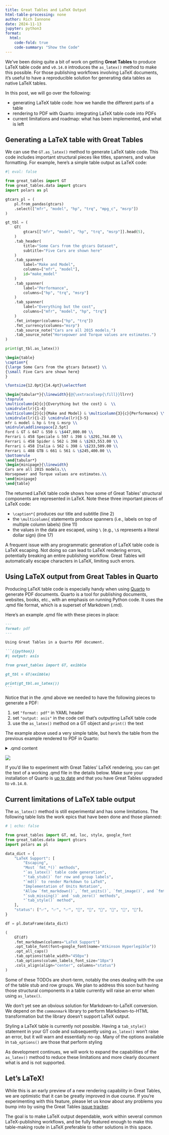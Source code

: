 ```yaml
---
title: Great Tables and LaTeX Output
html-table-processing: none
author: Rich Iannone
date: 2024-11-13
jupyter: python3
format:
  html:
    code-fold: true
    code-summary: "Show the Code"
---
```


We've been doing quite a bit of work on getting **Great Tables** to produce LaTeX table code and `v0.14.0` introduces the `as_latex()` method to make this possible. For those publishing workflows involving LaTeX documents, it's useful to have a reproducible solution for generating data tables as native LaTeX tables.

In this post, we will go over the following:

- generating LaTeX table code: how we handle the different parts of a table
- rendering to PDF with Quarto: integrating LaTeX table code into PDFs
- current limitations and roadmap: what has been implemented, and what is left

## Generating a LaTeX table with Great Tables

We can use the `GT.as_latex()` method to generate LaTeX table code. This code includes important structural pieces like titles, spanners, and value formatting. For example, here's a simple table output as LaTeX code:

```python
#| eval: false

from great_tables import GT
from great_tables.data import gtcars
import polars as pl

gtcars_pl = (
    pl.from_pandas(gtcars)
    .select(["mfr", "model", "hp", "trq", "mpg_c", "msrp"])
)

gt_tbl = (
    GT(
        gtcars[["mfr", "model", "hp", "trq", "msrp"]].head(5),
    )
    .tab_header(
        title="Some Cars from the gtcars Dataset",
        subtitle="Five Cars are shown here"
    )
    .tab_spanner(
        label="Make and Model",
        columns=["mfr", "model"],
        id="make_model"
    )
    .tab_spanner(
        label="Performance",
        columns=["hp", "trq", "msrp"]
    )
    .tab_spanner(
        label="Everything but the cost",
        columns=["mfr", "model", "hp", "trq"]
    )
    .fmt_integer(columns=["hp", "trq"])
    .fmt_currency(columns="msrp")
    .tab_source_note("Cars are all 2015 models.")
    .tab_source_note("Horsepower and Torque values are estimates.")
)

print(gt_tbl.as_latex())
```

```latex {code-line-numbers="true"}
\begin{table}
\caption*{
{\large Some Cars from the gtcars Dataset} \\
{\small Five Cars are shown here}
}

\fontsize{12.0pt}{14.4pt}\selectfont

\begin{tabular*}{\linewidth}{@{\extracolsep{\fill}}llrrr}
\toprule
\multicolumn{4}{c}{Everything but the cost} &  \\
\cmidrule(lr){1-4}
\multicolumn{2}{c}{Make and Model} & \multicolumn{3}{c}{Performance} \\
\cmidrule(lr){1-2} \cmidrule(lr){3-5}
mfr & model & hp & trq & msrp \\
\midrule\addlinespace[2.5pt]
Ford & GT & 647 & 550 & \$447,000.00 \\
Ferrari & 458 Speciale & 597 & 398 & \$291,744.00 \\
Ferrari & 458 Spider & 562 & 398 & \$263,553.00 \\
Ferrari & 458 Italia & 562 & 398 & \$233,509.00 \\
Ferrari & 488 GTB & 661 & 561 & \$245,400.00 \\
\bottomrule
\end{tabular*}
\begin{minipage}{\linewidth}
Cars are all 2015 models.\\
Horsepower and Torque values are estimates.\\
\end{minipage}
\end{table}
```

The returned LaTeX table code shows how some of Great Tables' structural components are represented in LaTeX. Note these three important pieces of LaTeX code:

- `\caption*{` produces our title and subtitle (line 2)
- the `\multicolumn{` statements produce spanners (i.e., labels on top of multiple column labels) (line 11)
- the values in the data are escaped, using `\` (e.g., `\$` represents a literal dollar sign) (line 17)

A frequent issue with any programmatic generation of LaTeX table code is LaTeX escaping. Not doing so can lead to LaTeX rendering errors, potentially breaking an entire publishing workflow. Great Tables will automatically escape characters in LaTeX, limiting such errors.

## Using LaTeX output from Great Tables in Quarto

Producing LaTeX table code is especially handy when using [Quarto](https://quarto.org) to generate PDF documents. Quarto is a tool for publishing documents, websites, books, etc., with an emphasis on running Python code. It uses the .qmd file format, which is a superset of Markdown (.md).

Here's an example .qmd file with these pieces in place:

````markdown
---
format: pdf
---

Using Great Tables in a Quarto PDF document.

```{{python}}
#| output: asis

from great_tables import GT, exibble

gt_tbl = GT(exibble)

print(gt_tbl.as_latex())
```
````

Notice that in the .qmd above we needed to have the following pieces to generate a PDF:

1. set `"format: pdf"` in YAML header
2. set `"output: asis"` in the code cell that's outputting LaTeX table code
3. use the `as_latex()` method on a GT object and `print()` the text

The example above used a very simple table, but here's the table from the previous example rendered to PDF in Quarto:

<details>
<summary>.qmd content</summary>
````markdown
---
format: pdf
---

Example using the `gtcars` dataset.

```{{python}}
#| output: asis

from great_tables import GT
from great_tables.data import gtcars
import polars as pl

gtcars_pl = (
    pl.from_pandas(gtcars)
    .select(["mfr", "model", "hp", "trq", "mpg_c", "msrp"])
)

gt_tbl = (
    GT(
        gtcars[["mfr", "model", "hp", "trq", "msrp"]].head(5),
    )
    .tab_header(
        title="Some Cars from the gtcars Dataset",
        subtitle="Five Cars are shown here"
    )
    .tab_spanner(
        label="Make and Model",
        columns=["mfr", "model"],
        id="make_model"
    )
    .tab_spanner(
        label="Performance",
        columns=["hp", "trq"]
    )
    .tab_spanner(
        label="Everything but the cost",
        columns=["mfr", "model", "hp", "trq"]
    )
    .fmt_integer(columns=["hp", "trq"])
    .fmt_currency(columns="msrp")
    .tab_source_note("Cars are all 2015 models.")
    .tab_source_note("Horsepower and Torque values are estimates.")
    .tab_options(table_width="600pt")
)

print(gt_tbl.as_latex())
```
````
</details>

![](./gtcars_latex_table.png)

If you'd like to experiment with Great Tables' LaTeX rendering, you can get the text of a working .qmd file in the details below. Make sure your installation of Quarto is [up to date](https://quarto.org/docs/get-started/) and that you have Great Tables upgraded to `v0.14.0`.

## Current limitations of LaTeX table output

The `as_latex()` method is still experimental and has some limitations. The following table lists the work epics that have been done and those planned:

```python
# | echo: false

from great_tables import GT, md, loc, style, google_font
from great_tables.data import gtcars
import polars as pl

data_dict = {
    "LaTeX Support": [
        "Escaping",
        "Most `fmt_*()` methods",
        "`as_latex()` table code generation",
        "`tab_stub()` for row and group labels",
        "`md()` to render Markdown to LaTeX",
        "Implementation of Units Notation",
        "Allow `fmt_markdown()`, `fmt_units()`, `fmt_image()`, and `fmt_nanoplot()`",
        "`sub_missing()` and `sub_zero()` methods",
        "`tab_style()` method",
    ],
    "status": ["✅", "✅", "✅", "🚧", "🚧", "🚧", "🚧", "🚧", "🚧"],
}

df = pl.DataFrame(data_dict)

(
    GT(df)
    .fmt_markdown(columns="LaTeX Support")
    .opt_table_font(font=google_font(name="Atkinson Hyperlegible"))
    .opt_all_caps()
    .tab_options(table_width="450px")
    .tab_options(column_labels_font_size="18px")
    .cols_align(align="center", columns="status")
)
```

Some of these TODOs are short-term, notably the ones dealing with the use of the table stub and row groups. We plan to address this soon but having those structural components in a table currently will raise an error when using `as_latex()`.

We don't yet see an obvious solution for Markdown-to-LaTeX conversion. We depend on the `commonmark` library to perform Markdown-to-HTML transformation but the library doesn't support LaTeX output.

Styling a LaTeX table is currently not possible. Having a `tab_style()` statement in your GT code and subsequently using `as_latex()` won't raise an error, but it will warn and essentially no-op. Many of the options available in `tab_options()` are those that perform styling

As development continues, we will work to expand the capabilities of the `as_latex()` method to reduce these limitations and more clearly document what is and is not supported.

## Let's LaTeX!

While this is an early preview of a new rendering capability in Great Tables, we are optimistic that it can be greatly improved in due course. If you're experimenting with this feature, please let us know about any problems you bump into by using the Great Tables [issue tracker](https://github.com/posit-dev/great-tables/issues).

The goal is to make LaTeX output dependable, work within several common LaTeX-publishing workflows, and be fully featured enough to make this table-making route in LaTeX preferable to other solutions in this space.
